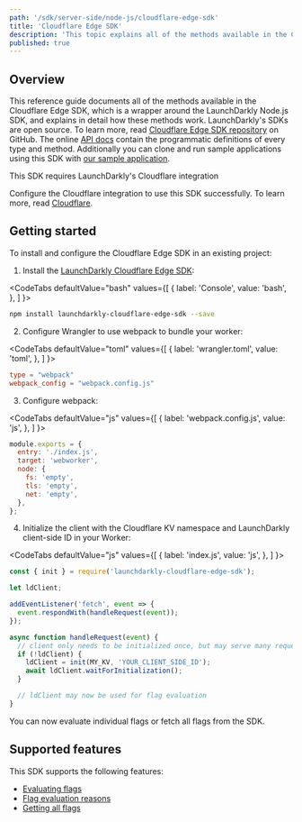 ```yaml
---
path: '/sdk/server-side/node-js/cloudflare-edge-sdk'
title: 'Cloudflare Edge SDK'
description: 'This topic explains all of the methods available in the Cloudflare Edge SDK, with detail about how they work.'
published: true
---
```


## Overview

This reference guide documents all of the methods available in the Cloudflare Edge SDK, which is a wrapper around the LaunchDarkly Node.js SDK, and explains in detail how these methods work. LaunchDarkly's SDKs are open source. To learn more, read [Cloudflare Edge SDK repository](https://github.com/launchdarkly/cloudflare-edge-sdk) on GitHub. The online [API docs](https://launchdarkly.github.io/cloudflare-edge-sdk/) contain the programmatic definitions of every type and method. Additionally you can clone and run sample applications using this SDK with [our sample application](https://github.com/launchdarkly/hello-cloudflare-react).

<Callout intent="info">
  <CalloutTitle>This SDK requires LaunchDarkly's Cloudflare integration</CalloutTitle>
  <CalloutDescription>

  Configure the Cloudflare integration to use this SDK successfully. To learn more, read [Cloudflare](/integrations/cloudflare).

  </CalloutDescription>
</Callout>

## Getting started

To install and configure the Cloudflare Edge SDK in an existing project:

1. Install the [LaunchDarkly Cloudflare Edge SDK](https://github.com/launchdarkly/cloudflare-edge-sdk):

<CodeTabs
  defaultValue="bash"
  values={[
    { label: 'Console', value: 'bash', },
  ]
}>
<CodeTabItem value="bash">

```bash
npm install launchdarkly-cloudflare-edge-sdk --save
```

</CodeTabItem>
</CodeTabs>

2. Configure Wrangler to use webpack to bundle your worker:

<CodeTabs
  defaultValue="toml"
  values={[
    { label: 'wrangler.toml', value: 'toml', },
  ]
}>
<CodeTabItem value="toml">

```toml
type = "webpack"
webpack_config = "webpack.config.js"
```

</CodeTabItem>
</CodeTabs>

3. Configure webpack:

<CodeTabs
  defaultValue="js"
  values={[
    { label: 'webpack.config.js', value: 'js', },
  ]
}>
<CodeTabItem value="js">

```js
module.exports = {
  entry: './index.js',
  target: 'webworker',
  node: {
    fs: 'empty',
    tls: 'empty',
    net: 'empty',
  },
};
```

</CodeTabItem>
</CodeTabs>

4. Initialize the client with the Cloudflare KV namespace and LaunchDarkly client-side ID in your Worker:

<CodeTabs
  defaultValue="js"
  values={[
    { label: 'index.js', value: 'js', },
  ]
}>
<CodeTabItem value="js">

```js
const { init } = require('launchdarkly-cloudflare-edge-sdk');

let ldClient;

addEventListener('fetch', event => {
  event.respondWith(handleRequest(event));
});

async function handleRequest(event) {
  // client only needs to be initialized once, but may serve many requests
  if (!ldClient) {
    ldClient = init(MY_KV, 'YOUR_CLIENT_SIDE_ID');
    await ldClient.waitForInitialization();
  }

  // ldClient may now be used for flag evaluation
}
```

</CodeTabItem>
</CodeTabs>

You can now evaluate individual flags or fetch all flags from the SDK.

## Supported features

This SDK supports the following features:

* [Evaluating flags](/sdk/features/evaluating#nodejs-cloudflare)
* [Flag evaluation reasons](/sdk/features/evaluation-reasons#nodejs-cloudflare)
* [Getting all flags](/sdk/features/all-flags#nodejs-cloudflare)
